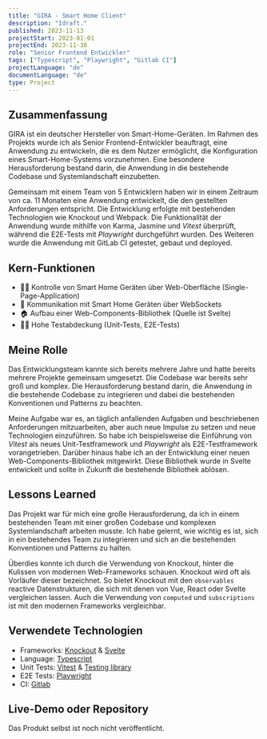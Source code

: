 ```yaml
---
title: "GIRA - Smart Home Client"
description: "Idraft."
published: 2023-11-13
projectStart: 2023-01-01
projectEnd: 2023-11-30
role: "Senior Frontend Entwickler"
tags: ["Typescript", "Playwright", "Gitlab CI"]
projectLanguage: "de"
documentLanguage: "de"
type: Project
---
```


## Zusammenfassung

GIRA ist ein deutscher Hersteller von Smart-Home-Geräten. Im Rahmen des Projekts wurde ich als Senior Frontend-Entwickler beauftragt, eine Anwendung zu entwickeln, die es dem Nutzer ermöglicht, die Konfiguration eines Smart-Home-Systems vorzunehmen. Eine besondere Herausforderung bestand darin, die Anwendung in die bestehende Codebase und Systemlandschaft einzubetten.

Gemeinsam mit einem Team von 5 Entwicklern haben wir in einem Zeitraum von ca. 11 Monaten eine Anwendung entwickelt, die den gestellten Anforderungen entspricht. Die Entwicklung erfolgte mit bestehenden Technologien wie Knockout und Webpack. Die Funktionalität der Anwendung wurde mithilfe von Karma, Jasmine und *Vitest* überprüft, während die E2E-Tests mit *Playwright* durchgeführt wurden. Des Weiteren wurde die Anwendung mit GitLab CI getestet, gebaut und deployed.

## Kern-Funktionen

- 🧙🏻 Kontrolle von Smart Home Geräten über Web-Oberfläche (Single-Page-Application)
- 📡 Kommunikation mit Smart Home Geräten über WebSockets
- 🏠 Aufbau einer Web-Components-Bibliothek (Quelle ist Svelte)
- 👌🏻 Hohe Testabdeckung (Unit-Tests, E2E-Tests)

## Meine Rolle

Das Entwicklungsteam kannte sich bereits mehrere Jahre und hatte bereits mehrere Projekte gemeinsam umgesetzt. Die Codebase war bereits sehr groß und komplex. Die Herausforderung bestand darin, die Anwendung in die bestehende Codebase zu integrieren und dabei die bestehenden Konventionen und Patterns zu beachten.

Meine Aufgabe war es, an täglich anfallenden Aufgaben und beschriebenen Anforderungen mitzuarbeiten, aber auch neue Impulse zu setzen und neue Technologien einzuführen. So habe ich beispielsweise die Einführung von *Vitest* als neues Unit-Testframework und *Playwright* als E2E-Testframework vorangetrieben. Darüber hinaus habe ich an der Entwicklung einer neuen Web-Components-Bibliothek mitgewirkt. Diese Bibliothek wurde in Svelte entwickelt und sollte in Zukunft die bestehende Bibliothek ablösen.

## Lessons Learned

Das Projekt war für mich eine große Herausforderung, da ich in einem bestehenden Team mit einer großen Codebase und komplexen Systemlandschaft arbeiten musste. Ich habe gelernt, wie wichtig es ist, sich in ein bestehendes Team zu integrieren und sich an die bestehenden Konventionen und Patterns zu halten.

Überdies konnte ich durch die Verwendung von Knockout, hinter die Kulissen von modernen Web-Frameworks schauen. Knockout wird oft als Vorläufer dieser bezeichnet. So bietet Knockout mit den `observables` reactive Datenstrukturen, die sich mit denen von Vue, React oder Svelte vergleichen lassen. Auch die Verwendung von `computed` und `subscriptions` ist mit den modernen Frameworks vergleichbar. 

## Verwendete Technologien

- Frameworks: [Knockout](https://knockoutjs.com/) & [Svelte](https://svelte.dev/)
- Language: [Typescript](https://www.typescriptlang.org/)
- Unit Tests: [Vitest](https://vitest.dev/) & [Testing library](https://testing-library.com/)
- E2E Tests: [Playwright](https://playwright.dev/)
- CI: [Gitlab](https://about.gitlab.com/)

## Live-Demo oder Repository

Das Produkt selbst ist noch nicht veröffentlicht.
